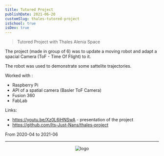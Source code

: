 ```yaml
---
title: Tutored Project
publishDate: 2021-06-20
customSlug: thales-tutored-project
isSchool: true
isDev: true
---
```


> Tutored Project with Thales Alenia Space

The project (made in group of 6) was to update a moving robot and adapt a spacial Camera (ToF - Time Of Flight) to it.

The robot was used to demonstrate some sattelite trajectories.

Worked with :

- Raspberry Pi
- API of a spatial camera (Basler ToF Camera)
- Fusion 360
- FabLab

Links:

- https://youtu.be/Xz0L6iHNSwA - presentation of the project
- https://github.com/Its-Just-Nans/thales-project

From 2020-04 to 2021-06

---



<div style="text-align: center">
    <Image src={logo} alt="logo" height={100}/>
</div>

